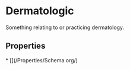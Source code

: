   
# Dermatologic

Something relating to or practicing dermatology.

## Properties

<Grid>
* [](/Properties/Schema.org/)
</Grid>

